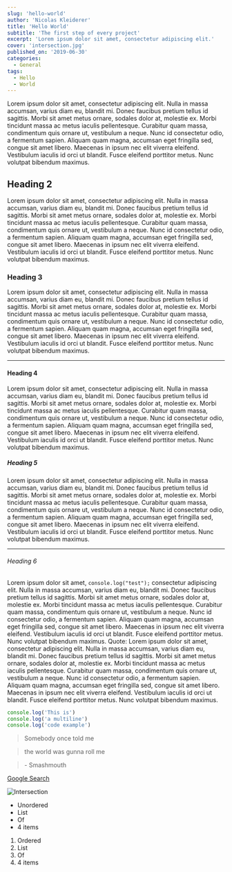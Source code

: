 ```yaml
---
slug: 'hello-world'
author: 'Nicolas Kleiderer'
title: 'Hello World'
subtitle: 'The first step of every project'
excerpt: 'Lorem ipsum dolor sit amet, consectetur adipiscing elit.'
cover: 'intersection.jpg'
published_on: '2019-06-30'
categories:
  - General
tags:
  - Hello
  - World
---
```



Lorem ipsum dolor sit amet, consectetur adipiscing elit. Nulla in massa accumsan, varius diam eu, blandit mi. Donec faucibus pretium tellus id sagittis. Morbi sit amet metus ornare, sodales dolor at, molestie ex. Morbi tincidunt massa ac metus iaculis pellentesque. Curabitur quam massa, condimentum quis ornare ut, vestibulum a neque. Nunc id consectetur odio, a fermentum sapien. Aliquam quam magna, accumsan eget fringilla sed, congue sit amet libero. Maecenas in ipsum nec elit viverra eleifend. Vestibulum iaculis id orci ut blandit. Fusce eleifend porttitor metus. Nunc volutpat bibendum maximus.

## Heading 2

Lorem ipsum dolor sit amet, consectetur adipiscing elit. Nulla in massa accumsan, varius diam eu, blandit mi. Donec faucibus pretium tellus id sagittis. Morbi sit amet metus ornare, sodales dolor at, molestie ex. Morbi tincidunt massa ac metus iaculis pellentesque. Curabitur quam massa, condimentum quis ornare ut, vestibulum a neque. Nunc id consectetur odio, a fermentum sapien. Aliquam quam magna, accumsan eget fringilla sed, congue sit amet libero. Maecenas in ipsum nec elit viverra eleifend. Vestibulum iaculis id orci ut blandit. Fusce eleifend porttitor metus. Nunc volutpat bibendum maximus.

### Heading 3

Lorem ipsum dolor sit amet, consectetur adipiscing elit. Nulla in massa accumsan, varius diam eu, blandit mi. Donec faucibus pretium tellus id sagittis. Morbi sit amet metus ornare, sodales dolor at, molestie ex. Morbi tincidunt massa ac metus iaculis pellentesque. Curabitur quam massa, condimentum quis ornare ut, vestibulum a neque. Nunc id consectetur odio, a fermentum sapien. Aliquam quam magna, accumsan eget fringilla sed, congue sit amet libero. Maecenas in ipsum nec elit viverra eleifend. Vestibulum iaculis id orci ut blandit. Fusce eleifend porttitor metus. Nunc volutpat bibendum maximus.

---

#### Heading 4

Lorem ipsum dolor sit amet, consectetur adipiscing elit. Nulla in massa accumsan, varius diam eu, blandit mi. Donec faucibus pretium tellus id sagittis. Morbi sit amet metus ornare, sodales dolor at, molestie ex. Morbi tincidunt massa ac metus iaculis pellentesque. Curabitur quam massa, condimentum quis ornare ut, vestibulum a neque. Nunc id consectetur odio, a fermentum sapien. Aliquam quam magna, accumsan eget fringilla sed, congue sit amet libero. Maecenas in ipsum nec elit viverra eleifend. Vestibulum iaculis id orci ut blandit. Fusce eleifend porttitor metus. Nunc volutpat bibendum maximus.

##### Heading 5

Lorem ipsum dolor sit amet, consectetur adipiscing elit. Nulla in massa accumsan, varius diam eu, blandit mi. Donec faucibus pretium tellus id sagittis. Morbi sit amet metus ornare, sodales dolor at, molestie ex. Morbi tincidunt massa ac metus iaculis pellentesque. Curabitur quam massa, condimentum quis ornare ut, vestibulum a neque. Nunc id consectetur odio, a fermentum sapien. Aliquam quam magna, accumsan eget fringilla sed, congue sit amet libero. Maecenas in ipsum nec elit viverra eleifend. Vestibulum iaculis id orci ut blandit. Fusce eleifend porttitor metus. Nunc volutpat bibendum maximus.

---

###### Heading 6

Lorem ipsum dolor sit amet, `console.log("test");` consectetur adipiscing elit. Nulla in massa accumsan, varius diam eu, blandit mi. Donec faucibus pretium tellus id sagittis. Morbi sit amet metus ornare, sodales dolor at, molestie ex. Morbi tincidunt massa ac metus iaculis pellentesque. Curabitur quam massa, condimentum quis ornare ut, vestibulum a neque. Nunc id consectetur odio, a fermentum sapien. Aliquam quam magna, accumsan eget fringilla sed, congue sit amet libero. Maecenas in ipsum nec elit viverra eleifend. Vestibulum iaculis id orci ut blandit. Fusce eleifend porttitor metus. Nunc volutpat bibendum maximus.
Quote: Lorem ipsum dolor sit amet, consectetur adipiscing elit. Nulla in massa accumsan, varius diam eu, blandit mi. Donec faucibus pretium tellus id sagittis. Morbi sit amet metus ornare, sodales dolor at, molestie ex. Morbi tincidunt massa ac metus iaculis pellentesque. Curabitur quam massa, condimentum quis ornare ut, vestibulum a neque. Nunc id consectetur odio, a fermentum sapien. Aliquam quam magna, accumsan eget fringilla sed, congue sit amet libero. Maecenas in ipsum nec elit viverra eleifend. Vestibulum iaculis id orci ut blandit. Fusce eleifend porttitor metus. Nunc volutpat bibendum maximus.

```js
console.log('This is')
console.log('a multiline')
console.log('code example')
```

> Somebody once told me

> the world was gunna roll me

> \- Smashmouth

[Google Search](http://google.com)

<FullWidth>



</FullWidth>

![Intersection](./intersection.jpg)

- Unordered
- List
- Of
- 4 items

1. Ordered
1. List
1. Of
1. 4 items
